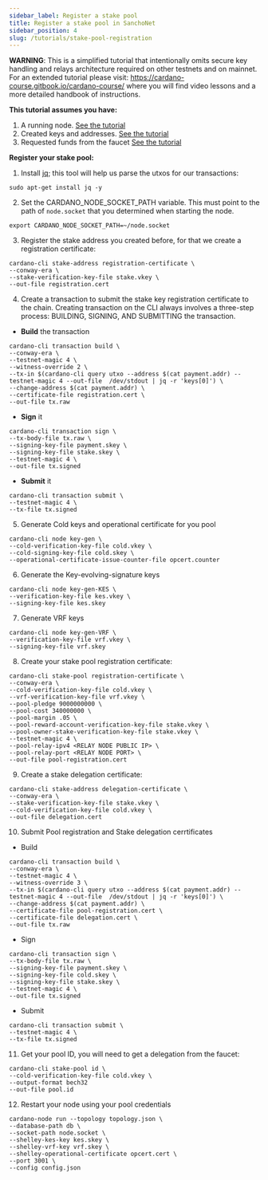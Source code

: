 ```yaml
---
sidebar_label: Register a stake pool
title: Register a stake pool in SanchoNet 
sidebar_position: 4
slug: /tutorials/stake-pool-registration
---
```


**WARNING**: This is a simplified tutorial that intentionally omits secure key handling and relays architecture required on other testnets and on mainnet. 
For an extended tutorial please visit: https://cardano-course.gitbook.io/cardano-course/ where you will find video lessons and a more detailed handbook of instructions. 

**This tutorial assumes you have:**

1. A running node. [See the tutorial](start-a-node.mdx)
2. Created keys and addresses. [See the tutorial](keys-and-address.mdx)
3. Requested funds from the faucet [See the tutorial](faucet.mdx)

**Register your stake pool:**

1. Install [jq](https://jqlang.github.io/jq); this tool will help us parse the utxos for our transactions:

````
sudo apt-get install jq -y
````
2. Set the CARDANO_NODE_SOCKET_PATH variable. This must point to the path of `node.socket` that you determined when starting the node.  

```
export CARDANO_NODE_SOCKET_PATH=~/node.socket
```

3. Register the stake address you created before, for that we create a registration certificate:

```
cardano-cli stake-address registration-certificate \
--conway-era \
--stake-verification-key-file stake.vkey \
--out-file registration.cert
```

4.  Create a transaction to submit the stake key registration certificate to the chain. Creating transaction on the CLI always involves a three-step process: BUILDING, SIGNING, AND SUBMITTING the transaction.

* **Build** the transaction
```
cardano-cli transaction build \
--conway-era \
--testnet-magic 4 \
--witness-override 2 \
--tx-in $(cardano-cli query utxo --address $(cat payment.addr) --testnet-magic 4 --out-file  /dev/stdout | jq -r 'keys[0]') \
--change-address $(cat payment.addr) \
--certificate-file registration.cert \
--out-file tx.raw
```
* **Sign** it
```
cardano-cli transaction sign \
--tx-body-file tx.raw \
--signing-key-file payment.skey \
--signing-key-file stake.skey \
--testnet-magic 4 \
--out-file tx.signed
```
* **Submit** it
```
cardano-cli transaction submit \
--testnet-magic 4 \
--tx-file tx.signed 
```


5. Generate Cold keys and operational certificate for you pool
```
cardano-cli node key-gen \
--cold-verification-key-file cold.vkey \
--cold-signing-key-file cold.skey \
--operational-certificate-issue-counter-file opcert.counter
```
6. Generate the Key-evolving-signature keys
```
cardano-cli node key-gen-KES \
--verification-key-file kes.vkey \
--signing-key-file kes.skey
```
7. Generate VRF keys
```
cardano-cli node key-gen-VRF \
--verification-key-file vrf.vkey \
--signing-key-file vrf.skey
```
8. Create your stake pool registration certificate:

```
cardano-cli stake-pool registration-certificate \
--conway-era \
--cold-verification-key-file cold.vkey \
--vrf-verification-key-file vrf.vkey \
--pool-pledge 9000000000 \
--pool-cost 340000000 \
--pool-margin .05 \
--pool-reward-account-verification-key-file stake.vkey \
--pool-owner-stake-verification-key-file stake.vkey \
--testnet-magic 4 \
--pool-relay-ipv4 <RELAY NODE PUBLIC IP> \
--pool-relay-port <RELAY NODE PORT> \
--out-file pool-registration.cert
```
9. Create a stake delegation certificate:

```
cardano-cli stake-address delegation-certificate \
--conway-era \
--stake-verification-key-file stake.vkey \
--cold-verification-key-file cold.vkey \
--out-file delegation.cert
```

10. Submit Pool registration and Stake delegation cerrtificates

* Build
```
cardano-cli transaction build \
--conway-era \
--testnet-magic 4 \
--witness-override 3 \
--tx-in $(cardano-cli query utxo --address $(cat payment.addr) --testnet-magic 4 --out-file  /dev/stdout | jq -r 'keys[0]') \
--change-address $(cat payment.addr) \
--certificate-file pool-registration.cert \
--certificate-file delegation.cert \
--out-file tx.raw
```
* Sign
```
cardano-cli transaction sign \
--tx-body-file tx.raw \
--signing-key-file payment.skey \
--signing-key-file cold.skey \
--signing-key-file stake.skey \
--testnet-magic 4 \
--out-file tx.signed
```
* Submit
```
cardano-cli transaction submit \
--testnet-magic 4 \
--tx-file tx.signed 
```

11. Get your pool ID, you will need to get a delegation from the faucet:
```
cardano-cli stake-pool id \
--cold-verification-key-file cold.vkey \
--output-format bech32
--out-file pool.id
```

12. Restart your node using your pool credentials
```
cardano-node run --topology topology.json \
--database-path db \
--socket-path node.socket \
--shelley-kes-key kes.skey \
--shelley-vrf-key vrf.skey \
--shelley-operational-certificate opcert.cert \
--port 3001 \
--config config.json
```



